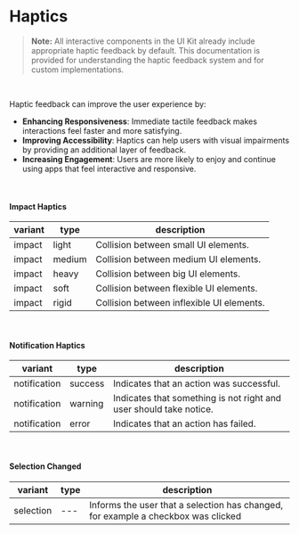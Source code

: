 # Haptics

> **Note:** All interactive components in the UI Kit already include appropriate haptic feedback by default. This documentation is provided for understanding the haptic feedback system and for custom implementations.

<br/>

Haptic feedback can improve the user experience by:

- **Enhancing Responsiveness**: Immediate tactile feedback makes interactions feel faster and more satisfying.
- **Improving Accessibility**: Haptics can help users with visual impairments by providing an additional layer of feedback.
- **Increasing Engagement**: Users are more likely to enjoy and continue using apps that feel interactive and responsive.

<br/>

#### Impact Haptics
| variant | type | description |
|---------|------|-------------|
| impact | light | Collision between small UI elements. |
| impact | medium | Collision between medium UI elements. |
| impact | heavy | Collision between big UI elements. |
| impact | soft | Collision between flexible UI elements. |
| impact | rigid | Collision between inflexible UI elements. |

<br/>

#### Notification Haptics


| variant | type | description |
|---------|------|-------------|
| notification | success | Indicates that an action was successful. |
| notification | warning | Indicates that something is not right and user should take notice. |
| notification | error | Indicates that an action has failed. |

<br/>

#### Selection Changed
| variant | type | description |
|---------|------|-------------|
| selection | --- | Informs the user that a selection has changed, for example a checkbox was clicked |

<br/>